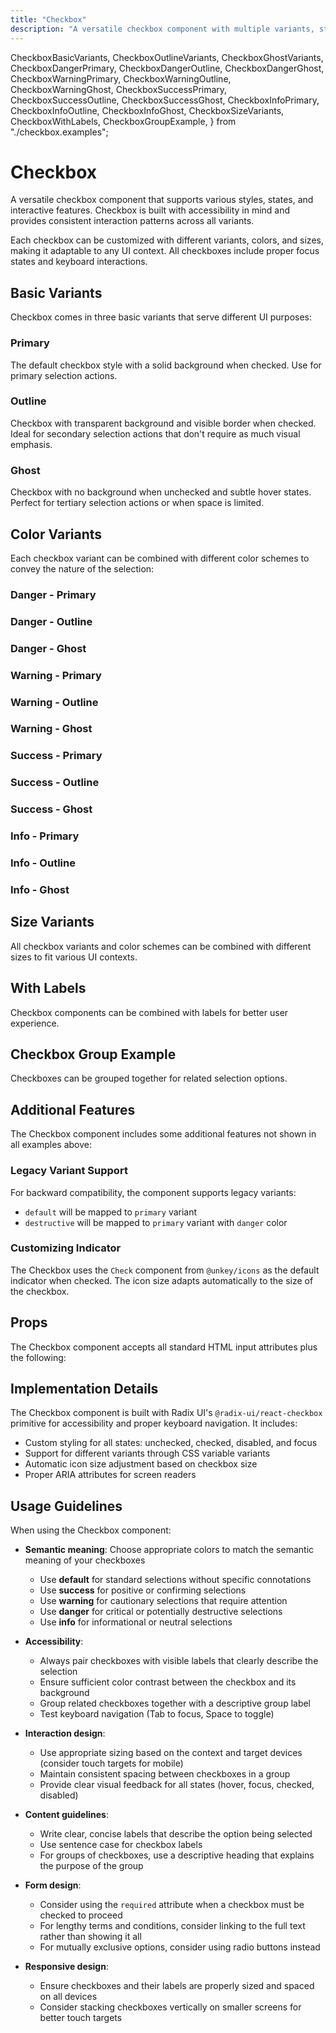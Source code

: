 ```yaml
---
title: "Checkbox"
description: "A versatile checkbox component with multiple variants, states, and sizes"
---
```

  CheckboxBasicVariants,
  CheckboxOutlineVariants,
  CheckboxGhostVariants,
  CheckboxDangerPrimary,
  CheckboxDangerOutline,
  CheckboxDangerGhost,
  CheckboxWarningPrimary,
  CheckboxWarningOutline,
  CheckboxWarningGhost,
  CheckboxSuccessPrimary,
  CheckboxSuccessOutline,
  CheckboxSuccessGhost,
  CheckboxInfoPrimary,
  CheckboxInfoOutline,
  CheckboxInfoGhost,
  CheckboxSizeVariants,
  CheckboxWithLabels,
  CheckboxGroupExample,
} from "./checkbox.examples";

# Checkbox

A versatile checkbox component that supports various styles, states, and interactive features. Checkbox is built with accessibility in mind and provides consistent interaction patterns across all variants.

Each checkbox can be customized with different variants, colors, and sizes, making it adaptable to any UI context. All checkboxes include proper focus states and keyboard interactions.

## Basic Variants

Checkbox comes in three basic variants that serve different UI purposes:

### Primary

The default checkbox style with a solid background when checked. Use for primary selection actions.

<CheckboxBasicVariants />

### Outline

Checkbox with transparent background and visible border when checked. Ideal for secondary selection actions that don't require as much visual emphasis.

<CheckboxOutlineVariants />

### Ghost

Checkbox with no background when unchecked and subtle hover states. Perfect for tertiary selection actions or when space is limited.

<CheckboxGhostVariants />

## Color Variants

Each checkbox variant can be combined with different color schemes to convey the nature of the selection:

### Danger - Primary

<CheckboxDangerPrimary />

### Danger - Outline

<CheckboxDangerOutline />

### Danger - Ghost

<CheckboxDangerGhost />

### Warning - Primary

<CheckboxWarningPrimary />

### Warning - Outline

<CheckboxWarningOutline />

### Warning - Ghost

<CheckboxWarningGhost />

### Success - Primary

<CheckboxSuccessPrimary />

### Success - Outline

<CheckboxSuccessOutline />

### Success - Ghost

<CheckboxSuccessGhost />

### Info - Primary

<CheckboxInfoPrimary />

### Info - Outline

<CheckboxInfoOutline />

### Info - Ghost

<CheckboxInfoGhost />

## Size Variants

All checkbox variants and color schemes can be combined with different sizes to fit various UI contexts.

<CheckboxSizeVariants />

## With Labels

Checkbox components can be combined with labels for better user experience.

<CheckboxWithLabels />

## Checkbox Group Example

Checkboxes can be grouped together for related selection options.

<CheckboxGroupExample />

## Additional Features

The Checkbox component includes some additional features not shown in all examples above:

### Legacy Variant Support

For backward compatibility, the component supports legacy variants:
- `default` will be mapped to `primary` variant
- `destructive` will be mapped to `primary` variant with `danger` color

### Customizing Indicator

The Checkbox uses the `Check` component from `@unkey/icons` as the default indicator when checked. The icon size adapts automatically to the size of the checkbox.

## Props

The Checkbox component accepts all standard HTML input attributes plus the following:

<AutoTypeTable
  name="DocumentedCheckboxProps"
  path="../../internal/ui/src/components/form/checkbox.tsx"
/>

## Implementation Details

The Checkbox component is built with Radix UI's `@radix-ui/react-checkbox` primitive for accessibility and proper keyboard navigation. It includes:

- Custom styling for all states: unchecked, checked, disabled, and focus
- Support for different variants through CSS variable variants
- Automatic icon size adjustment based on checkbox size
- Proper ARIA attributes for screen readers

## Usage Guidelines

When using the Checkbox component:

- **Semantic meaning**: Choose appropriate colors to match the semantic meaning of your checkboxes
  - Use **default** for standard selections without specific connotations
  - Use **success** for positive or confirming selections
  - Use **warning** for cautionary selections that require attention
  - Use **danger** for critical or potentially destructive selections
  - Use **info** for informational or neutral selections

- **Accessibility**:
  - Always pair checkboxes with visible labels that clearly describe the selection
  - Ensure sufficient color contrast between the checkbox and its background
  - Group related checkboxes together with a descriptive group label
  - Test keyboard navigation (Tab to focus, Space to toggle)

- **Interaction design**:
  - Use appropriate sizing based on the context and target devices (consider touch targets for mobile)
  - Maintain consistent spacing between checkboxes in a group
  - Provide clear visual feedback for all states (hover, focus, checked, disabled)

- **Content guidelines**:
  - Write clear, concise labels that describe the option being selected
  - Use sentence case for checkbox labels
  - For groups of checkboxes, use a descriptive heading that explains the purpose of the group

- **Form design**:
  - Consider using the `required` attribute when a checkbox must be checked to proceed
  - For lengthy terms and conditions, consider linking to the full text rather than showing it all
  - For mutually exclusive options, consider using radio buttons instead

- **Responsive design**:
  - Ensure checkboxes and their labels are properly sized and spaced on all devices
  - Consider stacking checkboxes vertically on smaller screens for better touch targets
